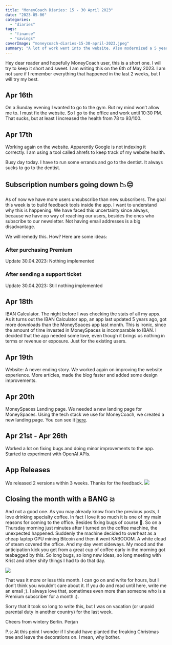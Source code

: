 ```yaml
---
title: "MoneyCoach Diaries: 15 - 30 April 2023"
date: "2023-05-06"
categories: 
  - "diaries"
tags: 
  - "finance"
  - "savings"
coverImage: "moneycoach-diaries-15-30-april-2023.jpeg"
summary: "A lot of work went into the website. Also modernized a 5 year old app. And the month closed with an explosion at the office. Read on to find out more."
---
```


Hey dear reader and hopefully MoneyCoach user,
this is a short one. I will try to keep it short and sweet. I am writing this on the 6th of May 2023. I am not sure if I remember everything that happened in the last 2 weeks, but I will try my best.

## Apr 16th
On a Sunday evening I wanted to go to the gym. But my mind won’t allow me to. I must fix the website. So I go to the office and work until 10:30 PM. That sucks, but at least I increased the health from 78 to 93/100.

## Apr 17th
Working again on the website. Apparently Google is not indexing it correctly. I am using a tool called ahrefs to keep track of my website health.

Busy day today. I have to run some errands and go to the dentist. It always sucks to go to the dentist.

## Subscription numbers going down 📉😔
As of now we have more users unsubscribe than new subscribers. The goal this week is to build feedback tools inside the app. I want to understand why this is happening. We have faced this uncertainty since always, because we have no way of reaching our users, besides the ones who subscribe to our newsletter. Not having email addresses is a big disadvantage.

We will remedy this. How? 
Here are some ideas:

### After purchasing Premium
Update 30.04.2023: Nothing implemented

### After sending a support ticket
Update 30.04.2023: Still nothing implemented

## Apr 18th
IBAN Calculator. The night before I was checking the stats of all my apps. As it turns out the IBAN Calculator app, an app last updated 5 years ago, got more downloads than the MoneySpaces app last month. This is ironic, since the amount of time invested in MoneySpaces is incomparable to IBAN.
I decided that the app needed some love, even though it brings us nothing in terms or revenue or exposure. Just for the existing users.

## Apr 19th
Website: A never ending story.
We worked again on improving the website experience. More articles, made the blog faster and added some design improvements.

## Apr 20th
MoneySpaces Landing page.
We needed a new landing page for MoneySpaces. Using the tech stack we use for MoneyCoach, we created a new landing page. You can see it [here](https://moneycoach.ai/moneyspaces).

## Apr 21st - Apr 26th
Worked a lot on fixing bugs and doing minor improvements to the app.
Started to experiment with OpenAI APIs.

## App Releases  
We released 2 versions within 3 weeks.
Thanks for the feedback.
![](/images/blog-images/version-history.jpeg)

## Closing the month with a BANG 💥
And not a good one. As you may already know from the previous posts, I love drinking specialty coffee. In fact I love it so much it is one of my main reasons for coming to the office. Besides fixing bugs of course 🤥. So on a Thursday morning just minutes after I turned on the coffee machine, the unexpected happened. Suddenly the machine decided to overheat as a cheap laptop GPU mining Bitcoin and then it went KABOOOM.  A white cloud of steam covered the office. And my day went sideways. My mood and the anticipation kick you get from a great cup of coffee early in the morning got teabagged by this. So long bugs, so long new ideas, so long meeting with Krist and other shity things I had to do that day. 

![](/images/blog-images/broken-coffee-machine.jpeg)

That was it more or less this month. I can go on and write for hours, but I don’t think you wouldn’t care about it. If you do and read until here, write me an email ;). I always love that, sometimes even more than someone who is a Premium subscriber for a month :).

Sorry that it took so long to write this, but I was on vacation (or unpaid parental duty in another country) for the last week. 

Cheers from wintery Berlin.
Perjan

P.s: At this point I wonder if I should have planted the freaking Christmas tree and leave the decorations on. I mean, why bother.